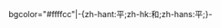 bgcolor="#ffffcc"|-{zh-hant:平;zh-hk:和;zh-hans:平;}-<!--

--><noinclude>
{{template doc}}
<!-- Add categories and interwikis to the /doc subpage, not here! -->
</noinclude>